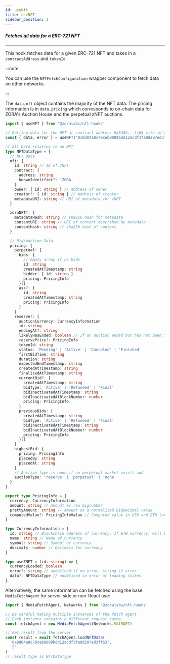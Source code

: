 ```yaml
---
id: useNft
title: useNFT
sidebar_position: 1
---
```


##### Fetches all data for a ERC-721 NFT

---

This hook fetches data for a given ERC-721 NFT and takes in a `contractAddress` and `tokenId`.

:::note

You can use the `NFTFetchConfiguration` wrapper component to fetch data on other networks.

:::

The `data.nft` object contains the majority of the NFT data.
The pricing information is in `data.pricing` which corresponds to on-chain data for ZORA's Auction House and the
perpetual zNFT auctions.

```ts
import { useNFT } from '@zoralabs/nft-hooks'

// Getting data for the NFT at contract address 0x8d04...ff63 with id 2
const { data, error } = useNFT('0x8d04a8c79ceb0889bdd12acdf3fa9d207ed3ff63', '2')

// All Data relating to an NFT
type NFTDataType = {
  // NFT Data
  nft: {
    id: string // ID of zNFT
    contract: {
      address: string
      knownIdentifier?: 'ZORA'
    }
    owner: { id: string } // Address of owner
    creator?: { id: string } // Address of creator
    metadataURI: string // URI of metadata for zNFT
  }

  zoraNFT?: {
    metadataHash: string // sha256 hash for metadata
    contentURI: string // URI of content described by metadata
    contentHash: string // sha256 hash of content
  }

  // Bid/Auction Data
  pricing: {
    perpetual: {
      bids: {
        // empty array if no bids
        id: string
        createdAtTimestamp: string
        bidder: { id: string }
        pricing: PricingInfo
      }[]
      ask?: {
        id: string
        createdAtTimestamp: string
        pricing: PricingInfo
      }
    }
    reserve?: {
      auctionCurrency: CurrencyInformation
      id: string
      endingAt?: string
      likelyHasEnded: boolean // If an auction ended but has not been finalized this will be true.
      reservePrice?: PricingInfo
      tokenId: string
      status: 'Pending' | 'Active' | 'Canceled' | 'Finished'
      firstBidTime: string
      duration: string
      expectedEndTimestamp: string
      createdAtTimestamp: string
      finalizedAtTimestamp: string
      currentBid?: {
        createdAtTimestamp: string
        bidType: 'Active' | 'Refunded' | 'Final'
        bidInactivatedAtTimestamp: string
        bidInactivatedAtBlockNumber: number
        pricing: PricingInfo
      }
      previousBids: {
        createdAtTimestamp: string
        bidType: 'Active' | 'Refunded' | 'Final'
        bidInactivatedAtTimestamp: string
        bidInactivatedAtBlockNumber: number
        pricing: PricingInfo
      }[]
    }
    highestBid: {
      pricing: PricingInfo
      placedBy: string
      placedAt: string
    }
    // Auction type is none if no perpetual market exists and
    auctionType: 'reserve' | 'perpetual' | 'none'
  }
}

export type PricingInfo = {
  currency: CurrencyInformation
  amount: string // Amount as raw bignumber
  prettyAmount: string // Amount as a normalized BigDecimal value
  computedValue?: PricingInfoValue // Computed value in USD and ETH (available from Uniswap API call)
}

type CurrencyInformation = {
  id: string // Blockchain address of currency. If ETH currency, will be 0x0000000000000000000000000000000000000000
  name: string // Name of currency
  symbol: string // Symbol of currency
  decimals: number // Decimals for currency
}

type useZNFT = (id: string) => {
  currencyLoaded: boolean
  error?: string // undefined if no error, string if error
  data?: NFTDataType // undefined in error or loading states
}
```

Alternatively, the same information can be fetched using the base `MediaFetchAgent` for server-side or non-React use:

```ts
import { MediaFetchAgent, Networks } from '@zoralabs/nft-hooks'

// Be careful making multiple instances of the fetch agent
// Each instance contains a different request cache.
const fetchAgent = new MediaFetchAgent(Networks.MAINNET)

// Get result from the server
const result = await fetchAgent.loadNFTData(
  '0x8d04a8c79ceb0889bdd12acdf3fa9d207ed3ff63',
  '2'
)
// result type is NFTDataType
```
